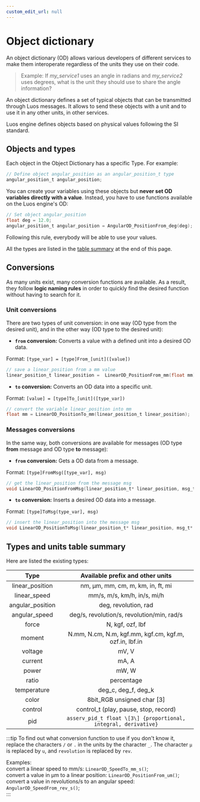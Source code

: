 ```yaml
---
custom_edit_url: null
---
```


# Object dictionary

An object dictionary (OD) allows various developers of different services to make them interoperate regardless of the units they use on their code.

> Example: If _my_service1_ uses an angle in radians and _my_service2_ uses degrees, what is the unit they should use to share the angle information?

An object dictionary defines a set of typical objects that can be transmitted through Luos messages. It allows to send these objects with a unit and to use it in any other units, in other services.

Luos engine defines objects based on physical values following the SI standard.

## Objects and types

Each object in the Object Dictionary has a specific Type. For example:

```c
// Define object angular_position as an angular_position_t type
angular_position_t angular_position;
```

You can create your variables using these objects but **never set OD variables directly with a value**. Instead, you have to use functions available on the Luos engine's OD:

```c
// Set object angular_position
float deg = 12.0;
angular_position_t angular_position = AngularOD_PositionFrom_deg(deg);
```

Following this rule, everybody will be able to use your values.

All the types are listed in the [table summary](#types-and-units-table-summary) at the end of this page.

## Conversions

As many units exist, many conversion functions are available. As a result, they follow **logic naming rules** in order to quickly find the desired function without having to search for it.

### Unit conversions

There are two types of unit conversion: in one way (OD type from the desired unit), and in the other way (OD type to the desired unit):

- **`from` conversion:** Converts a value with a defined unit into a desired OD data.

Format: `[type_var] = [type]From_[unit]([value])`

```c
// save a linear_position from a mm value
linear_position_t linear_position =  LinearOD_PositionFrom_mm(float mm);
```

- **`to` conversion:** Converts an OD data into a specific unit.

Format: `[value] = [type]To_[unit]([type_var])`

```c
// convert the variable linear_position into mm
float mm = LinearOD_PositionTo_mm(linear_position_t linear_position);
```

### Messages conversions

In the same way, both conversions are available for messages (OD type **from** message and OD type **to** message):

- **`from` conversion:** Gets a OD data from a message.

Format: `[type]FromMsg([type_var], msg)`

```c
// get the linear_position from the message msg
void LinearOD_PositionFromMsg(linear_position_t* linear_position, msg_t* msg);
```

- **`to` conversion:** Inserts a desired OD data into a message.

Format: `[type]ToMsg(type_var], msg)`

```c
// insert the linear_position into the message msg
void LinearOD_PositionToMsg(linear_position_t* linear_position, msg_t* msg);
```

## Types and units table summary

Here are listed the existing types:

|       Type       |               Available prefix and other units                |
| :--------------: | :-----------------------------------------------------------: |
| linear_position  |             nm, &mu;m, mm, cm, m, km, in, ft, mi              |
|   linear_speed   |                  mm/s, m/s, km/h, in/s, mi/h                  |
| angular_position |                     deg, revolution, rad                      |
|  angular_speed   |          deg/s, revolution/s, revolution/min, rad/s           |
|      force       |                       N, kgf, ozf, lbf                        |
|      moment      |    N.mm, N.cm, N.m, kgf.mm, kgf.cm, kgf.m, ozf.in, lbf.in     |
|     voltage      |                             mV, V                             |
|     current      |                             mA, A                             |
|      power       |                             mW, W                             |
|      ratio       |                          percentage                           |
|   temperature    |                      deg_c, deg_f, deg_k                      |
|      color       |                 8bit_RGB unsigned char \[3\]                  |
|     control      |             control_t (play, pause, stop, record)             |
|       pid        | `asserv_pid_t float \[3\] {proportional, integral, derivative}` |

:::tip
To find out what conversion function to use if you don't know it, replace the characters `/` or `.` in the units by the character `_`. The character `µ` is replaced by `u`, and `revolution` is replaced by `rev`.

Examples:<br/>
convert a linear speed to mm/s: `LinearOD_SpeedTo_mm_s()`;<br/>
convert a value in &mu;m to a linear position: `LinearOD_PositionFrom_um()`;<br/>
convert a value in revolutions/s to an angular speed: `AngularOD_SpeedFrom_rev_s()`;<br/>
:::
